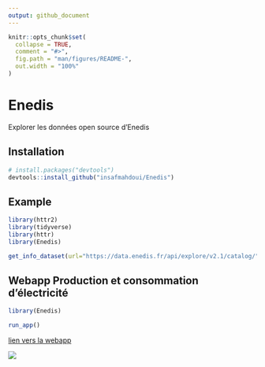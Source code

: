 ```yaml
---
output: github_document
---
```


<!-- README.md is generated from README.Rmd. Please edit that file -->

```r
knitr::opts_chunk$set(
  collapse = TRUE,
  comment = "#>",
  fig.path = "man/figures/README-",
  out.width = "100%"
)
```

# Enedis

<!-- badges: start -->
<!-- badges: end -->

Explorer les données open source d'Enedis

## Installation


``` r
# install.packages("devtools")
devtools::install_github("insafmahdoui/Enedis")
```

## Example


```r
library(httr2)
library(tidyverse)
library(httr)
library(Enedis)

get_info_dataset(url="https://data.enedis.fr/api/explore/v2.1/catalog/",data_id="production-electrique-par-filiere-a-la-maille-departement")
```


## Webapp Production et consommation d'électricité 


```r
library(Enedis)

run_app()

```

<a href="https://insaf.shinyapps.io/Enedis/" target="_blank">lien vers la webapp</a>
 

![](https://raw.githubusercontent.com/insafmahdoui/Enedis/main/inst/webapp/exemple.PNG)

